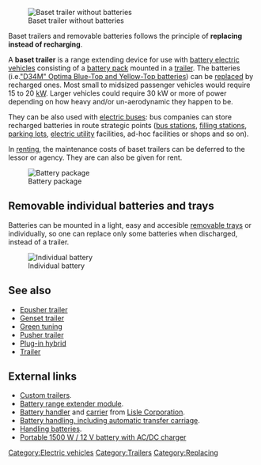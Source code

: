 [[Image:baset_trailer.jpg|thumbnail|Baset trailer without batteries]]

Baset trailers and removable batteries follows the principle of '''replacing instead of recharging'''.

A '''baset trailer''' is a range extending device for use with [[battery electric vehicle]]s consisting of a [[battery pack]] mounted in a [[trailer]].  The batteries (i.e.[http://enviromotors.com/wiki/index.php/Sparrow/Batteries "D34M" Optima Blue-Top and Yellow-Top batteries]) can be [[wikt:replace|replace]]d by recharged ones. Most small to midsized passenger vehicles would require 15 to 20 [[wikipedia:kW|kW]]. Larger vehicles could require 30 kW or more of power depending on how heavy and/or un-aerodynamic they happen to be. 

They can be also used with [[electric bus]]es: bus companies can store recharged batteries in route strategic points ([[wikipedia:bus station|bus station]]s, [[wikipedia:filling station|filling station]]s, [[wikipedia:parking lot|parking lot]]s, [[wikipedia:electric utility|electric utility]] facilities, ad-hoc facilities or shops and so on).

In [[wikipedia:renting|renting]], the maintenance costs of baset trailers can be deferred to the lessor or agency. They are can also be given for rent.

[[Image:Acp tzero dsc00309.jpg|thumbnail|Battery package]]

== Removable individual batteries  and trays ==
Batteries can be mounted in a light, easy and accesible [[removable tray]]s or individually, so one can replace only some batteries when discharged, instead of a trailer.

[[Image:UL20712.jpg|thumb|Individual battery ]]
==See also==
* [[Epusher trailer]]
* [[Genset trailer]]
* [[Green tuning]]
* [[Pusher trailer]]
* [[Plug-in hybrid]]
* [[Trailer]]
== External links ==
* [http://apple-trailers.com/custom.htm Custom trailers].
* [http://en.wikipedia.org/wiki/Battery_range_extender_module Battery range extender module].
* [http://www.lislecorp.com/tool_detail.cfm?detail=1024 Battery handler] and [http://www.lislecorp.com/tool_detail.cfm?detail=1056 carrier] from [[Lisle Corporation]].
* [http://www.bhs1.com Battery handling, including  automatic transfer carriage].
* [http://www.geocities.com/waynem48/battery/BATTERY6.HTML Handling batteries].
* [http://www.batteriesareus.com/index.php?main_page=product_info&cPath=25&products_id=113 Portable 1500 W / 12 V battery with AC/DC charger]

{{stub}}

[[Category:Electric vehicles]]
[[Category:Trailers]]
[[Category:Replacing]]